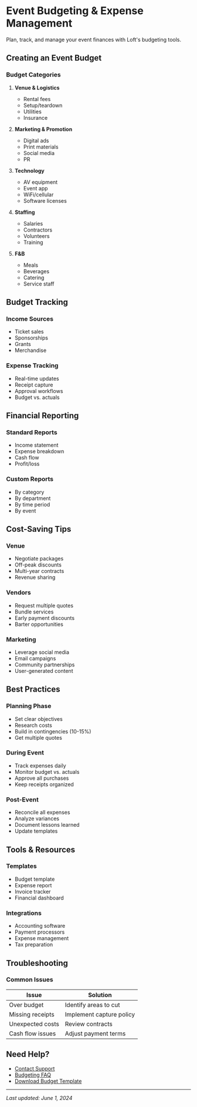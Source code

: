 # Event Budgeting & Expense Management

Plan, track, and manage your event finances with Loft's budgeting tools.

## Creating an Event Budget

### Budget Categories
1. **Venue & Logistics**
   - Rental fees
   - Setup/teardown
   - Utilities
   - Insurance

2. **Marketing & Promotion**
   - Digital ads
   - Print materials
   - Social media
   - PR

3. **Technology**
   - AV equipment
   - Event app
   - WiFi/cellular
   - Software licenses

4. **Staffing**
   - Salaries
   - Contractors
   - Volunteers
   - Training

5. **F&B**
   - Meals
   - Beverages
   - Catering
   - Service staff

## Budget Tracking

### Income Sources
- Ticket sales
- Sponsorships
- Grants
- Merchandise

### Expense Tracking
- Real-time updates
- Receipt capture
- Approval workflows
- Budget vs. actuals

## Financial Reporting

### Standard Reports
- Income statement
- Expense breakdown
- Cash flow
- Profit/loss

### Custom Reports
- By category
- By department
- By time period
- By event

## Cost-Saving Tips

### Venue
- Negotiate packages
- Off-peak discounts
- Multi-year contracts
- Revenue sharing

### Vendors
- Request multiple quotes
- Bundle services
- Early payment discounts
- Barter opportunities

### Marketing
- Leverage social media
- Email campaigns
- Community partnerships
- User-generated content

## Best Practices

### Planning Phase
- Set clear objectives
- Research costs
- Build in contingencies (10-15%)
- Get multiple quotes

### During Event
- Track expenses daily
- Monitor budget vs. actuals
- Approve all purchases
- Keep receipts organized

### Post-Event
- Reconcile all expenses
- Analyze variances
- Document lessons learned
- Update templates

## Tools & Resources

### Templates
- Budget template
- Expense report
- Invoice tracker
- Financial dashboard

### Integrations
- Accounting software
- Payment processors
- Expense management
- Tax preparation

## Troubleshooting

### Common Issues
| Issue | Solution |
|-------|----------|
| Over budget | Identify areas to cut |
| Missing receipts | Implement capture policy |
| Unexpected costs | Review contracts |
| Cash flow issues | Adjust payment terms |

## Need Help?
- [Contact Support](/troubleshooting/contact-support)
- [Budgeting FAQ](/troubleshooting/faq#budgeting)
- [Download Budget Template](#)

---
*Last updated: June 1, 2024*
